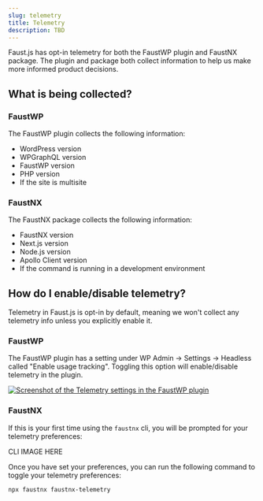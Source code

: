 ```yaml
---
slug: telemetry
title: Telemetry
description: TBD
---
```


Faust.js has opt-in telemetry for both the FaustWP plugin and FaustNX package. The plugin and package both collect information to help us make more informed product decisions.

## What is being collected?

### FaustWP

The FaustWP plugin collects the following information:

- WordPress version
- WPGraphQL version
- FaustWP version
- PHP version
- If the site is multisite

### FaustNX

The FaustNX package collects the following information:

- FaustNX version
- Next.js version
- Node.js version
- Apollo Client version
- If the command is running in a development environment

## How do I enable/disable telemetry?

Telemetry in Faust.js is opt-in by default, meaning we won't collect any telemetry info unless you explicitly enable it.

### FaustWP

The FaustWP plugin has a setting under WP Admin -> Settings -> Headless called "Enable usage tracking". Toggling this option will enable/disable telemetry in the plugin.

<a href="/docs/img/telemetry-faustwp.png" target="_blank">
  <img
    src="/docs/img/telemetry-faustwp.png"
    alt="Screenshot of the Telemetry settings in the FaustWP plugin"
  />
</a>

### FaustNX

If this is your first time using the `faustnx` cli, you will be prompted for your telemetry preferences:

CLI IMAGE HERE

Once you have set your preferences, you can run the following command to toggle your telemetry preferences:

```sh
npx faustnx faustnx-telemetry
```
